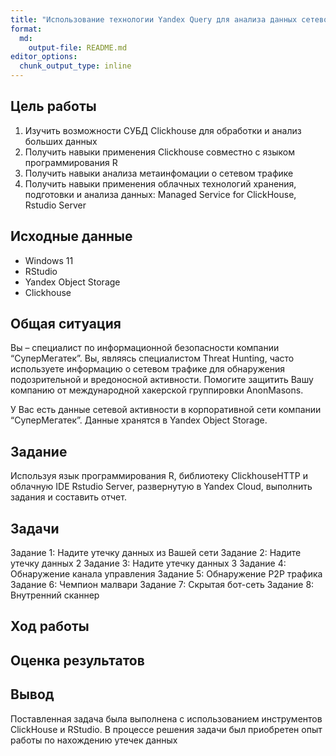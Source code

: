 ```yaml
---
title: "Использование технологии Yandex Query для анализа данных сетевой активности №5"
format:   
  md:
    output-file: README.md
editor_options: 
  chunk_output_type: inline
---
```


## Цель работы

1. Изучить возможности СУБД Clickhouse для обработки и анализ больших данных
2. Получить навыки применения Clickhouse совместно с языком программирования R
3. Получить навыки анализа метаинфомации о сетевом трафике
4. Получить навыки применения облачных технологий хранения, подготовки и анализа данных: Managed Service for ClickHouse, Rstudio Server

## Исходные данные

- Windows 11
- RStudio
- Yandex Object Storage
- Clickhouse

## Общая ситуация

Вы – специалист по информационной безопасности компании “СуперМегатек”. Вы, являясь специалистом Threat Hunting, часто используете информацию о сетевом трафике для обнаружения подозрительной и вредоносной активности. Помогите защитить Вашу компанию от международной хакерской группировки AnonMasons.

У Вас есть данные сетевой активности в корпоративной сети компании “СуперМегатек”. Данные хранятся в Yandex Object Storage.

## Задание

Используя язык программирования R, библиотеку ClickhouseHTTP и облачную IDE Rstudio Server, развернутую в Yandex Cloud, выполнить задания и составить отчет.

## Задачи

Задание 1: Надите утечку данных из Вашей сети
Задание 2: Надите утечку данных 2
Задание 3: Надите утечку данных 3
Задание 4: Обнаружение канала управления
Задание 5: Обнаружение P2P трафика
Задание 6: Чемпион малвари
Задание 7: Скрытая бот-сеть
Задание 8: Внутренний сканнер


## Ход работы



## Оценка результатов



## Вывод

Поставленная задача была выполнена с использованием инструментов ClickHouse и RStudio. В процессе решения задачи был приобретен опыт работы по нахождению утечек данных
